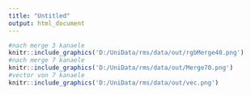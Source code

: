 ```yaml
---
title: "Untitled"
output: html_document
---
```

```r
#nach merge 3 kanaele
knitr::include_graphics('D:/UniData/rms/data/out/rgbMerge40.png')
#nach merge 7 kanaele
knitr::include_graphics('D:/UniData/rms/data/out/Merge70.png')
#vector von 7 kanaele
knitr::include_graphics('D:/UniData/rms/data/out/vec.png')

```